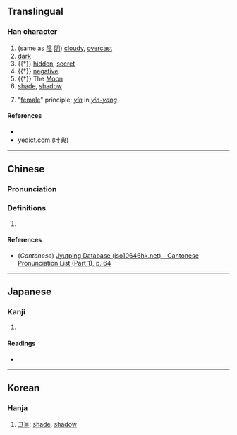 {{character info/new}}
==Translingual==

===Han character===
{{Han char|rn=9|rad=人|as=06|sn=8|four=|canj=OINI,XOINI|ids=⿱今云}}

# (same as [[陰]] [[阴]]) [[cloudy]], [[overcast]]
# [[dark]]
# {{†}} [[hidden]], [[secret]]
# {{†}} [[negative]]
# {{†}} The [[Moon]]
# [[shade]], [[shadow]]
# {{lb|zh|philosophy}} "[[female]]" principle; ''[[yin]]'' in ''[[yin-yang]]''

====References====
* {{Han ref|kx=0101.250|dkj=00588|dj=0215.060|hdz=10143.100|uh=4F8C|ud=20364}}
* [http://yedict.com/htm/4F/4F8C.htm yedict.com (叶典)]

----

==Chinese==
{{zh-forms}}

===Pronunciation===
{{zh-pron
|m=yīn
|c=jam1
|mc=
|oc=
|ma=
|cat=a,n
}}

===Definitions===
{{zh-hanzi}}

# {{rfdef|lang=zh}}

====References====
* (''Cantonese'') [http://www.iso10646hk.net/jp/document/download.jsp Jyutping Database (iso10646hk.net) - Cantonese Pronunciation List (Part 1), p. 64]

----

==Japanese==

===Kanji===
{{ja-kanji|grade=|rs=人06}}

# {{defn|lang=ja|sort=人06}}

====Readings====
* {{ja-readings|on=[[いん]] (in)|kun=[[かげ]] (kage), [[かげる]] (kageru)}}

----

==Korean==

===Hanja===
{{ko-hanja|hangeul=음|eumhun=|rv=eum|mr=ŭm|y=um}}

# [[그늘]]: [[shade]], [[shadow]]